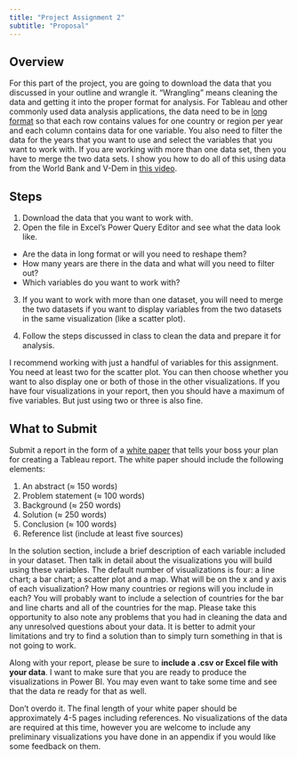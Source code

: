 ```yaml
---
title: "Project Assignment 2"
subtitle: "Proposal"
---
```


## Overview

For this part of the project, you are going to download the data that you discussed in your outline and wrangle it. "Wrangling" means cleaning the data and getting it into the proper format for analysis. For Tableau and other commonly used data analysis applications, the data need to be in [long format](https://stefvanbuuren.name/fimd/sec-longandwide.html)
so that each row contains values for one country or region per year and each column contains data for one variable. You also need to filter the data for the years that you want to use and select the variables that you want to work with. If you are working with more than one data set, then you have to merge the two data sets. I show you how to do all of this using data from the World Bank and V-Dem in [this
video](https://www.youtube.com/watch?v=yqAYuAf6zEc&t=175s).

## Steps

1.  Download the data that you want to work with.
2.  Open the file in Excel's Power Query Editor and see what the data look like.

-   Are the data in long format or will you need to reshape them?
-   How many years are there in the data and what will you need to filter out?
-   Which variables do you want to work with?

3.  If you want to work with more than one dataset, you will need to merge the two datasets if you want to display variables from the two datasets in the same visualization (like a scatter plot).

4.  Follow the steps discussed in class to clean the data and prepare it for analysis.

::: callout-note
I recommend working with just a handful of variables for this
assignment. You need at least two for the scatter plot. You can then choose whether you want to also display one or both of those in the other visualizations. If you have four visualizations in your report, then you should have a maximum of five variables. But just using two or three is also fine.
:::

## What to Submit

Submit a report in the form of a [white
paper](https://www.instructionalsolutions.com/blog/how-to-write-white-paper)
that tells your boss your plan for creating a Tableau report. The white
paper should include the following elements:

1.  An abstract ($\approx$ 150 words)
2.  Problem statement ($\approx$ 100 words)
3.  Background ($\approx$ 250 words)
4.  Solution ($\approx$ 250 words)
5.  Conclusion ($\approx$ 100 words)
6.  Reference list (include at least five sources)

In the solution section, include a brief description of each variable
included in your dataset. Then talk in detail about the visualizations
you will build using these variables. The default number of
visualizations is four: a line chart; a bar chart; a scatter plot and a
map. What will be on the x and y axis of each visualization? How many
countries or regions will you include in each? You will probably want to
include a selection of countries for the bar and line charts and all of
the countries for the map. Please take this opportunity to also note any
problems that you had in cleaning the data and any unresolved questions
about your data. It is better to admit your limitations and try to find
a solution than to simply turn something in that is not going to work.

Along with your report, please be sure to **include a .csv or Excel file
with your data**. I want to make sure that you are ready to produce the
visualizations in Power BI. You may even want to take some time and see
that the data re ready for that as well.

Don't overdo it. The final length of your white paper should be
approximately 4-5 pages including references. No visualizations of the
data are required at this time, however you are welcome to include any
preliminary visualizations you have done in an appendix if you would
like some feedback on them.
